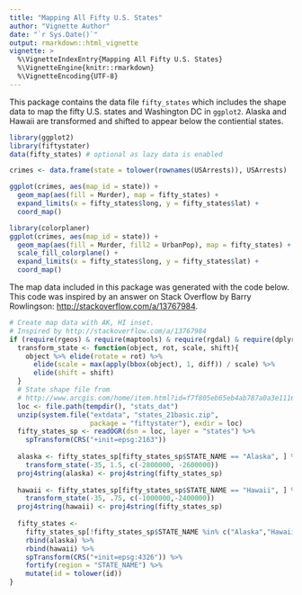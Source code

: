 ```yaml
---
title: "Mapping All Fifty U.S. States"
author: "Vignette Author"
date: "`r Sys.Date()`"
output: rmarkdown::html_vignette
vignette: >
  %\VignetteIndexEntry{Mapping All Fifty U.S. States}
  %\VignetteEngine{knitr::rmarkdown}
  %\VignetteEncoding{UTF-8}
---
```


This package contains the data file `fifty_states` which includes the shape
data to map the fifty U.S. states and Washington DC in `ggplot2`. Alaska 
and Hawaii are transformed and shifted to appear below the contiential states. 

```r
library(ggplot2)
library(fiftystater)
data(fifty_states) # optional as lazy data is enabled

crimes <- data.frame(state = tolower(rownames(USArrests)), USArrests)

ggplot(crimes, aes(map_id = state)) +
  geom_map(aes(fill = Murder), map = fifty_states) +
  expand_limits(x = fifty_states$long, y = fifty_states$lat) +
  coord_map()

library(colorplaner)
ggplot(crimes, aes(map_id = state)) +
  geom_map(aes(fill = Murder, fill2 = UrbanPop), map = fifty_states) +
  scale_fill_colorplane() +
  expand_limits(x = fifty_states$long, y = fifty_states$lat) +
  coord_map()

```


The map data included in this package was generated with the code below. This
code was inspired by an answer on Stack Overflow by Barry Rowlingson:
[http://stackoverflow.com/a/13767984](http://stackoverflow.com/a/13767984). 

```r
# Create map data with AK, HI inset.
# Inspired by http://stackoverflow.com/a/13767984
if (require(rgeos) & require(maptools) & require(rgdal) & require(dplyr)) {
  transform_state <- function(object, rot, scale, shift){
    object %>% elide(rotate = rot) %>%
      elide(scale = max(apply(bbox(object), 1, diff)) / scale) %>%
      elide(shift = shift)
  }
  # State shape file from
  # http://www.arcgis.com/home/item.html?id=f7f805eb65eb4ab787a0a3e1116ca7e5
  loc <- file.path(tempdir(), "stats_dat")
  unzip(system.file("extdata", "states_21basic.zip", 
                    package = "fiftystater"), exdir = loc)
  fifty_states_sp <- readOGR(dsn = loc, layer = "states") %>%
    spTransform(CRS("+init=epsg:2163"))
  
  alaska <- fifty_states_sp[fifty_states_sp$STATE_NAME == "Alaska", ] %>%
    transform_state(-35, 1.5, c(-2800000, -2600000))
  proj4string(alaska) <- proj4string(fifty_states_sp)
  
  hawaii <- fifty_states_sp[fifty_states_sp$STATE_NAME == "Hawaii", ] %>%
    transform_state(-35, .75, c(-1000000,-2400000))
  proj4string(hawaii) <- proj4string(fifty_states_sp)
  
  fifty_states <-
    fifty_states_sp[!fifty_states_sp$STATE_NAME %in% c("Alaska","Hawaii"), ] %>%
    rbind(alaska) %>%
    rbind(hawaii) %>%
    spTransform(CRS("+init=epsg:4326")) %>%
    fortify(region = "STATE_NAME") %>%
    mutate(id = tolower(id))
}
```
